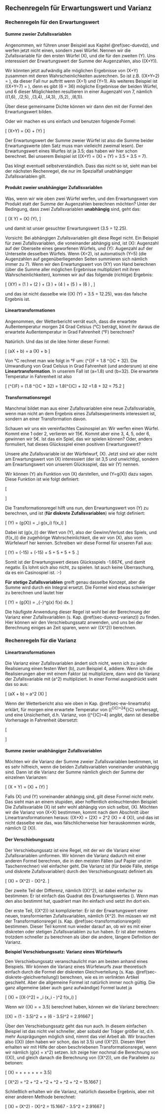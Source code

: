 ## Rechenregeln für Erwartungswert und Varianz

### Rechenregeln für den Erwartungswert

#### Summe zweier Zufallsvariablen

Angenommen, wir führen unser Beispiel aus Kapitel \@ref(sec-duevdz), und werfen jetzt nicht einen, sondern zwei Würfel. Nennen wir die Zufallsvariable für den ersten Würfel \(X\), und die für den zweiten \(Y\). Uns interessiert der Erwartungswert der Summe der Augenzahlen, also \(\mathbb{E}(X+Y)\).

Wir könnten jetzt aufwändig alle möglichen Ergebnisse von \(X+Y\) zusammen mit deren Wahrscheinlichkeiten ausrechnen. So ist z.B. \(\mathbb{P}(X+Y=2) = \frac{1}{36}\), da dieser Fall nur auftritt wenn \(X=1\) und \(Y=1\). Als weiteres Beispiel ist \(\mathbb{P}(X+Y=7) = \frac{1}{6}\), denn es gibt \(6\cdot 6 = 36\) mögliche Ergebnisse der beiden Würfel, und 6 dieser Möglichkeiten resultieren in einer Augenzahl von 7, nämlich \((1,6), \,(2,5), \,(3,4), \,(4,3), \,(5,2), \,(6,1)\).

Über diese gemeinsame Dichte können wir dann den mit der Formel den Erwartungswert bilden.

Oder wir machen es uns einfach und benutzen folgende Formel:

\[ \mathbb{E}(X+Y) = \mathbb{E}(X) + \mathbb{E}(Y) \]

Der Erwartungswert der Summe zweier Würfel ist also die Summe beider Erwartungswerte (den Satz muss man vielleicht zweimal lesen). Der Erwartungswert eines Wurfes ist ja 3.5; das haben wir hier schon berechnet. Bei unserem Beispiel ist \(\mathbb{E}(X+Y) = \mathbb{E}(X) + \mathbb{E}(Y) = 3.5 + 3.5 = 7\).

Das klingt eventuell selbstverständlich. Dass das nicht so ist, sieht man bei der nächsten Rechenregel, die nur im Spezialfall unabhängiger Zufallsvariablen gilt.

#### Produkt zweier unabhängiger Zufallsvariablen

Was, wenn wir wie oben zwei Würfel werfen, und den Erwartungswert vom Produkt statt der Summe der Augenzahlen berechnen möchten? Unter der Bedingung, dass zwei Zufallsvariablen **unabhängig** sind, geht das:

\[ \mathbb{E}(X \cdot Y) = \mathbb{E}(X) \cdot \mathbb{E}(Y), \]

und damit ist unser gesuchter Erwartungswert \(3.5 \cdot 3.5 = 12.25\).

Vorsicht: Bei abhängigen Zufallsvariablen gilt diese Regel nicht. Ein Beispiel für zwei Zufallsvariablen, die voneinander abhängig sind, ist \(X\): Augenzahl auf der Oberseite eines geworfenen Würfels, und \(Y\): Augenzahl auf der Unterseite desselben Würfels. Wenn \(X=2\), ist automatisch \(Y=5\) (die Augenzahlen auf gegenüberliegenden Seiten summieren sich nämlich immer zu 7). Wenn wir den Erwartungswert von \(X\cdot Y\) von Hand berechnen (über die Summe aller möglichen Ergebnisse multipliziert mit ihren Wahrscheinlichkeiten), kommen wir auf das folgende (richtige) Ergebnis:

\[ \mathbb{E}(X\cdot Y) = \frac{1}{6} \cdot (1 \cdot 6) + \frac{1}{6} \cdot (2 \cdot 5) + \frac{1}{6} \cdot (3 \cdot 4) + \frac{1}{6} \cdot (4 \cdot 3) + \frac{1}{6} \cdot (5 \cdot 2) + \frac{1}{6} \cdot (6 \cdot 1) \approx 9.333, \]

und das ist nicht dasselbe wie \(\mathbb{E}(X) \cdot \mathbb{E}(Y) = 3.5 \cdot 3.5 = 12.25\), was das falsche Ergebnis ist.

#### Lineartransformationen {#sec-ew-lineartrafo}

Angenommen, der Wetterbericht verrät euch, dass die erwartete Außentemperatur morgen 24 Grad Celsius (°C) beträgt, könnt ihr daraus die erwartete Außentemperatur in Grad Fahrenheit (°F) berechnen?

Natürlich. Und das ist die Idee hinter dieser Formel:

\[ \mathbb{E}(aX + b) = a \cdot \mathbb{E}(X) + b \]

Von °C rechnet man wie folgt in °F um: \(^{\circ}F = 1.8 \cdot ^{\circ}C + 32\). Die Umwandlung von Grad Celsius in Grad Fahrenheit (und andersrum) ist eine **Lineartransformation**. In unserem Fall ist \(a=1.8\) und \(b=32\). Die erwartete Temperatur in Fahrenheit ist also

\[ \mathbb{E}(^{\circ}F) = \mathbb{E}(1.8 \cdot ^{\circ}C + 32) = 1.8\cdot \mathbb{E}(^{\circ}C) + 32 =1.8\cdot 24 + 32 = 75.2 \]

#### Transformationsregel {#sec-transformationsregel}

Manchmal bildet man aus einer Zufallsvariablen eine neue Zufallsvariable, wenn man nicht an dem Ergebnis eines Zufallsexperiments interessiert ist, sondern an einer Transformation davon.

Schauen wir uns ein vereinfachtes Casinospiel an: Wir werfen einen Würfel. Kommt eine 1 oder 2, verlieren wir 15€. Kommt aber eine 3, 4, 5, oder 6, gewinnen wir 5€. Ist das ein Spiel, das wir spielen können? Oder, anders formuliert, hat dieses Glücksspiel einen positiven Erwartungswert?

Unsere alte Zufallsvariable ist der Würfelwurf, \(X\). Jetzt sind wir aber nicht am Erwartungswert von \(X\) interessiert (der ist 3,5 und unwichtig), sondern am Erwartungswert von unserem Glücksspiel, das wir \(Y\) nennen.

Wir können \(Y\) als Funktion von \(X\) darstellen, und \(Y=g(X)\) dazu sagen. Diese Funktion ist wie folgt definiert:

\[ \begin{aligned} g(1) &= -15 \\ g(2) &= -15 \\ g(3) &= +5 \\ g(4) &= +5 \\ g(5) &= +5 \\ g(6) &= +5 \end{aligned} \]

Die Transformationsregel hilft uns nun, den Erwartungswert von \(Y\) zu berechnen, und ist (**für diskrete Zufallsvariablen**) wie folgt definiert:

\[ \mathbb{E}(Y) = \mathbb{E}(g(X)) = \sum_i g(x_i) f(x_i) \]

Dabei ist \(g(x_i)\) der Wert von \(Y\), also der Gewinn/Verlust des Spiels, und \(f(x_i)\) die zugehörige Wahrscheinlichkeit, die wir von \(X\), also vom Würfelwurf her kennen. Schreiben wir diese Formel für unseren Fall aus:

\[ \mathbb{E}(Y) = (-15)\cdot \frac{1}{6} + (-15)\cdot \frac{1}{6} + 5\cdot \frac{1}{6} + 5\cdot \frac{1}{6} + 5\cdot \frac{1}{6} + 5\cdot \frac{1}{6} \approx -1.667.\]

Somit ist der Erwartungswert dieses Glücksspiels -1.667€, und damit negativ. Es lohnt sich also nicht, zu spielen. Ist auch keine Überraschung, da es ein Casinospiel ist. :-)

**Für stetige Zufallsvariablen** greift genau dasselbe Konzept, aber die Summe wird durch ein Integral ersetzt. Die Formel wird etwas schwieriger zu berechnen und lautet hier

\[ \mathbb{E}(Y) = \mathbb{E}(g(X)) = \int_{-\infty}^\infty g(x) f(x) dx. \]

Die häufigste Anwendung dieser Regel ist wohl bei der Berechnung der Varianz einer Zufallsvariablen (s. Kap. \@ref(sec-duevsz-varianz)) zu finden. Hier können wir den Verschiebungssatz anwenden, und uns bei der Berechnung einiges an Zeit sparen, wenn wir \(\mathbb{E}(X^2)\) berechnen.

### Rechenregeln für die Varianz

#### Lineartransformationen

Die Varianz einer Zufallsvariablen ändert sich nicht, wenn ich zu jeder Realisierung einen festen Wert \(b\), zum Beispiel 4, addiere. Wenn ich die Realisierungen aber mit einem Faktor \(a\) multipliziere, dann wird die Varianz der Zufallsvariable mit \(a^2\) multipliziert. In einer Formel ausgedrückt sieht das so aus:

\[ \mathbb{V}(a\cdot X + b) = a^2 \cdot \mathbb{V}(X) \]

Wenn der Wetterbericht also wie oben in Kap. \@ref(sec-ew-lineartrafo) erklärt, für morgen eine erwartete Temperatur von \(\mathbb{E}(^{\circ}C)=24^{\circ}C\) vorhersagt, und eine Unsicherheit, d.h. Varianz, von \(\mathbb{V}(^{\circ}C)=4\) angibt, dann ist dieselbe Vorhersage in Fahrenheit übersetzt:

\[ \begin{aligned} \mathbb{E}(^{\circ}F) &= 1.8 \cdot 24 + 32 = 75.2 \\ \mathbb{V}(^{\circ}F) &= 1.8^2 \cdot 4 = 12.96 \end{aligned} \]

#### Summe zweier unabhängiger Zufallsvariablen

Möchten wir die Varianz der Summe zweier Zufallsvariablen bestimmen, ist es sehr hilfreich, wenn die beiden Zufallsvariablen voneinander unabhängig sind. Dann ist die Varianz der Summe nämlich gleich der Summe der einzelnen Varianzen:

\[ \mathbb{V}(X + Y) = \mathbb{V}(X) + \mathbb{V}(Y) \]

Falls \(X\) und \(Y\) voneinander abhängig sind, gilt diese Formel nicht mehr. Das sieht man an einem stupiden, aber hoffentlich einleuchtenden Beispiel: Die Zufallsvariable \(X\) ist sehr wohl abhängig von sich selbst, \(X\). Möchten wir die Varianz von \(X+X\) bestimmen, kommt nach dem Abschnitt über Lineartransformationen heraus: \(\mathbb{V}(X+X) = \mathbb{V}(2\cdot X) = 2^2 \cdot \mathbb{V}(X) = 4 \cdot \mathbb{V}(X)\), und das ist nicht dasselbe wie das, was fälschlicherweise hier herauskommen würde, nämlich \(2 \cdot \mathbb{V}(X)\).

#### Der Verschiebungssatz {#sec-verschiebungssatz}

Der Verschiebungssatz ist eine Regel, mit der wir die Varianz einer Zufallsvariablen umformen. Wir können die Varianz dadurch mit einer anderen Formel berechnen, die in den meisten Fällen (auf Papier und im Taschenrechner) viel einfacher geht. Die Varianz ist (für beide Fälle, stetige und diskrete Zufallsvariablen) durch den Verschiebungssatz definiert als

\[ \mathbb{V}(X) = \mathbb{E}(X^2) - \mathbb{E}(X)^2. \]

Der zweite Teil der Differenz, nämlich \(\mathbb{E}(X)^2\), ist dabei einfacher zu bestimmen: Er ist einfach das Quadrat des Erwartungswertes \(\mu\). Wenn man den also bestimmt hat, quadriert man ihn einfach und setzt ihn dort ein.

Der erste Teil, \(\mathbb{E}(X^2)\) ist komplizierter: Er ist der Erwartungswert einer neuen, transformierten Zufallsvariablen, nämlich \(X^2\). Ihn müssen wir mit der Transformationsregel (s. Kap. \@ref(sec-transformationsregel)) bestimmen. Dieser Teil kommt nun wieder darauf an, ob wir es mit einer diskreten oder stetigen Zufallsvariablen zu tun haben. Er ist aber meistens trotzdem schneller zu berechnen als über die andere, längere Definition der Varianz.

**Beispiel Verschiebungssatz: Varianz eines Würfelwurfs**

Den Verschiebungssatz veranschaulicht man am besten anhand eines Beispiels. Wir können die Varianz eines Würfelwurfs zwar theoretisch einfach durch die Formel der diskreten Gleichverteilung (s. Kap. \@ref(sec-diskrete-gleichverteilung)) berechnen, wie es im verlinkten Artikel geschieht. Aber die allgemeine Formel ist natürlich immer noch gültig. Die ganz allgemeine (aber auch ganz aufwändige) Formel lautet ja

\[ \mathbb{V}(X) = \mathbb{E}[(X-\mu)^2] = \sum_i (x_i - \mu)^2 f(x_i) \]

Wenn wir \(\mathbb{E}(X) = \mu = 3.5\) berechnet haben, können wir die Varianz berechnen:

\[\mathbb{V}(X) = (1 - 3.5)^2 \cdot \frac{1}{6} + \ldots + (6 - 3.5)^2 \cdot \frac{1}{6} = 2.91667 \]

Über den Verschiebungssatz geht das nun auch. In diesem einfachen Beispiel ist das nicht viel schneller, aber sobald der Träger größer ist, d.h. mehr Ausprägungen möglich sind, nimmt das viel Arbeit ab. Wir brauchen also \(\mathbb{E}(X)\) (den haben wir schon, das ist 3.5) und \(\mathbb{E}(X^2)\). Diesen Wert erhalten wir mit Hilfe der oben beschriebenen Transformationsregel, wenn wir nämlich \(g(x) = x^2\) setzen. Ich zeige hier nochmal die Berechnung von \(\mathbb{E}(X)\), und gleich danach die Berechnung von \(\mathbb{E}(X^2)\), um die Parallelen zu betonen:

\[ \mathbb{E}(X) =\frac{1}{6} \cdot 1 +\frac{1}{6} \cdot 2 + \frac{1}{6} \cdot 3 +\frac{1}{6} \cdot 4 +\frac{1}{6} \cdot 5 +\frac{1}{6} \cdot 6 = 3.5\]

\[ \mathbb{E}(X^2) =\frac{1}{6} \cdot 1^2 +\frac{1}{6} \cdot 2^2 + \frac{1}{6} \cdot 3^2 +\frac{1}{6} \cdot 4^2 +\frac{1}{6} \cdot 5^2 +\frac{1}{6} \cdot 6^2 = 15.1667 \]

Schließlich erhalten wir die Varianz, natürlich dasselbe Ergebnis, aber mit einer anderen Methode berechnet:

\[ \mathbb{V}(X) = \mathbb{E}(X^2) - \mathbb{E}(X)^2 = 15.1667 - 3.5^2 = 2.91667 \]


